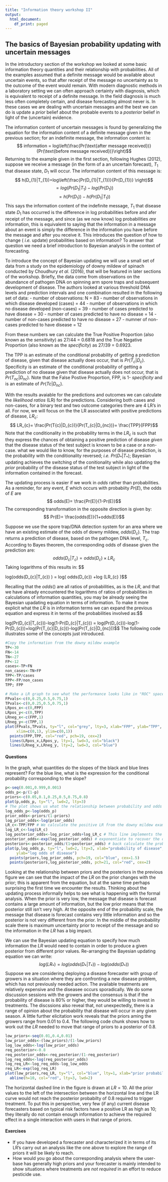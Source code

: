 ```yaml
---
title: "Information theory workshop II"
output:
  html_document:
    df_print: paged
---
```


## The basics of Bayesian probability updating with uncertain messages

In the introductory section of the workshop we looked at some basic information theory quantities and their relationship with probabilities.  All of the examples assumed that a definite message would be available about uncertain events, so that after receipt of the message no uncertainty as to the outcome of the event would remain.  With modern diagnostic methods in a laboratory setting we can often approach certainty with diagnosis, which is equivalent to receipt of a definite message.  In the field diagnosis is much less often completely certain, and disease forecasting almost never is.  In these cases we are dealing with uncertain messages and the best we can do is update a _prior_ belief about the probable events to a _posterior_ belief in light of the (uncertain) evidence.

The information content of uncertain messages is found by generalizing the equation for the information content of a definite message given in the previous section; for an indefinite message, the information content is:$$
information = log\left(\frac{Pr(\text{after message received})}{Pr(\text{before message received})}\right)$$
Returning to the example given in the first section, following Hughes (2012), suppose we receive a message (in the form of a an uncertain forecast), $T_{1}$ that disease state, $D_{1}$ will occur.  The information content of this message is:$$
h(D_{1}|T_{1})=log\left(\frac{Pr(D_{1}|T_{1})}{Pr(D_{1})}  \right)$$
$$=log(Pr(D_{1}|T_{1})-log(Pr(D_{1}))$$
$$= h(Pr(D_{1}))-h(Pr(D_{1}|T_{1}))$$
This says the information content of the indefinite message, $T_{1}$ that disease state $D_{1}$ has occurred is the difference in log probabilities before and afer receipt of the message, and since (as we now know) log probabilities *are* information, this is equivalent to saying that the information in a message about an event is simply the difference in the information you have before the message and after you receive it.  This introduces the question of how to change ( _i.e._ update) probabilities based on information? To answer that question we need a brief introduction to Bayesian analysis in the context of forecasting.

To introduce the concept of Bayesian updating we will use a small set of data from a study on the epidemiology of downy mildew of spinach conducted by Choudhury _et al._ (2016), that will be featured in later sections of the workshop.  Briefly, the data come from observations on the abundance of pathogen DNA on spinning arm spore traps and subsequent development of disease.  The authors looked at various threshold DNA levels and prediction intervals and one combination resulted in the following set of data:
 - number of observations: N = 83
 - number of observations in which disease developed (cases) = 44
 - number of observations in which no disease developed (non-cases) = 39
 - number of cases predicted to have disease = 30
 - number of cases predicted to have no disease = 14
 - number of non-cases predicted to have no disease = 27
 - numner of non-cases predicted to have disease = 12
 
From these numbers we can calculate the True Positive Proportion (also known as the _sensitivity_) as 27/44 = 0.6818 and the True Negative Proportion (also known as the _specificity_) as 27/39 = 0.6923.

The TPP is an estimate of the conditional probability of getting a prediction of disease, given that disease actually does occur, that is $Pr(T_{c}|D_{c})$. Specificity is an estimate of the conditional probability of getting a prediction of no disease given that disease actually does not occur, that is $Pr(T_{nc}|D_{nc})$.  Note that the False Postive Proportion, FPP, is 1- _specificity_ and is an estimate of $Pr(T{c}|D_{nc})$.

With the results avaiable for the predictions and outcomes we can calculate the *likelihood ratios* (LR) for the predictions.  Considering both cases and non-cases, for a binary test and two outcome categories there are 4 LR's in all.  For now, we will focus on the the LR associated with positive predictions of disease, $LR_{c}$:
$$
LR_{c}= \frac{Pr(T{c}|D_{c})}{Pr(T_{c}|D_{nc})}= \frac{TPP}{FPP}$$
Note that the conditionality in the probability terms in the $LR_{c}$ is such that they express the chances of obtaining a positive prediction of disease *given* that the disease status of the test subject is known to be a case or a non-case.  what we would like to know, for the purposes of disease prediction, is the probability with the conditionality reversed; _i.e._ $Pr(D_{*}|T_{*})$; Bayesian updating achieves the switching of the conitionality while also updating the _prior_ probability of the disease status of the test subject in light of the information contained in the forecast.

The updating process is easier if we work in _odds_ rather than probabilities.  As a reminder, for any event, $E$ which occurs with probabiity $Pr(E)$, the odds of $E$ are$$
odds(E)= \frac{Pr(E)}{1-Pr(E)}$$
The corresponding transformation in the opposite direction is given by:$$
Pr(E)= \frac{odds(E)}{1+odds(E)}$$

Suppose we use the spore trap/DNA detection system for an area where we have an existing estimate of the odds of downy mildew, $odds(D_{c})$. The trap returns a prediction of disease, based on the pathogen DNA level, $T_{c}$.  According to Bayes theorem, the corresponding odds of disease given the prediction are: $$
odds(D_{c}|T_{c})=odds(D_{c}) \times LR_{c}$$
Taking logarithms of this results in: $$

log\left(odds(D_{c}|T_{c}) \right) = log\left( odds(D_{c}\right) +log \left(LR_{c} \right)$$

Recalling that the $odds()$ are all ratios of probabilities, as is the $LR$, and that we have already encountered the logarithms of ratios of probabilities in calculations of information quantities, you may be already seeing the Bayesian upadating equation in terms of information.  To make it more explicit what the $LR$ is in information terms we can expand the previous equation and express it in terms of the probabilities involved as:$$

log(Pr(D_{c}|T_{c}))-log(1-Pr(D_{c}|T_{c})) = log(Pr(D_{c}))-log(1-Pr(D_{c}))+log(Pr(T_{c}|D_{c}))-log(Pr(T_{c}|D_{nc}))$$
The following code illustrates some of the concepts just introduced.
```r
#Copy the information from the downy mildew example
TP<-30
FN<-14
TN<-27
FP<-12
cases<-TP+FN
non_cases<-TN+FP
TPP<-TP/cases
FPP<-FP/non_cases
TPP; FPP

# Make a LR graph to see what the performance looks like in "ROC" space
FPvals<-c(0,0.25,0.5,0.75,1)
TPvals<-c(0,0.25,0.5,0.75,1)
LRpos_x<-c(0,FPP)
LRpos_y<-c(0,TPP)
LRneg_x<-c(FPP,1)
LRneg_y<-c(TPP,1)
plot(FPvals,TPvals, ty="l", col="grey", lty=3, xlab="FPP", ylab="TPP",
     xlim=c(0,1), ylim=c(0,1))
  points(FPP,TPP, col="red", pch=19, cex=2)
  lines(LRpos_x,LRpos_y, lty=1, lwd=3, col="black")
  lines(LRneg_x,LRneg_y, lty=2, lwd=3, col="blue")
```
#### Questions
In the graph, what quantities do the slopes of the black and blue lines represent?
For the blue line, what is the expression for the conditional probability corresponding to the slope?

```r
p<-seq(0.001,0.999,0.001)
odds_p<-p/(1-p)
priors<-c(0.05,0.1,0.25,0.5,0.75,0.8)
plot(p,odds_p, ty="l", lwd=2, lty=3)
# The plot shows us what the relationship between probability and odds looks like, but because the odds values cross orders of magnitude it's a bit difficult to see what is happening at the low end of the scale; taking logs reveals an interesting relationship.
log_odds_p<-log(odds_p)
prior_odds<-priors/(1-priors)
log_prior_odds<-log(prior_odds)
LR_c<-TPP/FPP # We calculate the positive LR from the downy mildew example
log_LR_c<-log(LR_c)
log_posterior_odds<-log_prior_odds+log_LR_c # This line implements the updating in log(odds) format
posterior_odds<-exp(log_posterior_odds) # exponentiate to recover the odds
posteriors<-posterior_odds/(1+posterior_odds) # back calculate the probabilities from the odds
plot(p,log_odds_p, ty="l", lwd=2, lty=3, xlab="probability of disease",
     ylab="log odds of disease")
  points(priors,log_prior_odds, pch=19, col="blue", cex=1.5)
  points(posteriors,log_posterior_odds, pch=21, col="red", cex=2)

```

Looking at the relationship between priors and the posteriors in the previous figure we can see that the impact of the $LR$ on the prior changes with the prior; this is apparent from the equation, but at the same time perhaps surprising the first time we encounter the results. Thinking about the updating process informally helps to see what is happening with the formal analysis.  When the prior is very low, the message that disease is forecast contains a large amount of information, but the low prior means that the posterior still isn't very high.  At the opposite end of the probability scale, the message that disease is forecast contains very little information and so the posterior is not very different from the prior.  In the middle of the probability scale there is maximum uncertainty prior to receipt of the message and so the information in the $LR$ has a big impact.

We can use the Bayesian updating equation to specify how much information the $LR$ would need to contain in order to produce a given posterior from different prior values.  Re-arranging the Bayesian updating equation we can write:$$
log\left(LR_{*}\right) = log\left(odds(D_{*}|T_{*})\right)-log\left(odds(D_{*})\right)$$
Suppose we are considering deploying a disease forecaster with group of growers in a situation where they are confronting a new disease problem, which has not previously needed action.  The available treatments are relatively expensive and the diseasee occurs sporadically.  We do some discussion sessions with the growers and the consensus is that if the probability of disease is 80% or higher, they would be willing to invest in treatments.  The discssions also reveal that, not unexpectedly, there is a range of opinion about the probability that disease will occur in any given season.  A little further elicitation work reveals that the priors aming the growers range from 0.01 to 0.4.  The following code chunk shows how to work out the $LR$ needed to move that range of priors to a posterior of 0.8.

```r
low_priors<-seq(0.01,0.4,0.01)
low_prior_odds<-(low_priors)/(1-low_priors)
log_low_odds<-log(low_prior_odds)
req_posterior<-0.8
req_posterior_odds<-req_posterior/(1-req_posterior)
log_req_odds<-log(req_posterior_odds)
log_req_LR<-log_req_odds-log_low_odds
req_LR<-exp(log_req_LR)
plot(low_priors,req_LR, ty="l", col="blue", lty=1, xlab="prior probability", ylab="required LR")
  abline(h=10, col="red", lty=3, lwd=2)
```
The horizontal dashed line in the figure is drawn at $LR=10$.  All the prior values to the left of the intersection between the horizontal line and the LR curve would not reach the posterior probabilty of 0.8 required to trigger treatment.  To put this in perspective, very few (if any) current disease forecasters based on typical risk factors have a positive LR as high as 10; they literally do not contain enough information to achieve the required effect in a single interaction with users in that range of priors.

#### Exercises
 - If you have developed a forecaster and characterized it in terms of its LR's carry out an analysis like the one above to explore the range of priors it will be likely to reach.
 - How would you go about the corresponding analysis where the user-base has generally high priors and your forecaster is mainly intended to show situations where treatments are *not required* in an effort to reduce pesticide use.
 
 